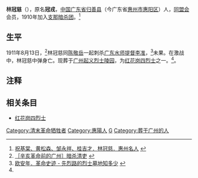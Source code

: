 '''林冠慈'''（{{bd|1883年||1911年|8月13日}}），原名'''冠戎'''，[[中国|中国]][[广东省|广东省]][[归善县|归善县]]（今广东省[[惠州市|惠州市]][[惠阳区|惠阳区]]）人，[[同盟会|同盟会]]会员，1910年加入[[支那暗杀团|支那暗杀团]]。<ref>[http://www.hcq.gov.cn/ls/Show.aspx?id=21899 祝基棠、黄松森、邹永祥、桂吉才．林冠慈．惠州名人] {{webarchive|url=https://web.archive.org/web/20141226104255/http://www.hcq.gov.cn/ls/Show.aspx?id=21899 |date=2014-12-26 }}</ref>

==生平==
1911年8月13日，<ref name=csql>[http://www.guangzhou.gov.cn/node_2230/node_2353/node_2358/2002/08/22/102997668618552.shtml ［辛亥革命前的广州］暗杀清吏] {{webarchive|url=https://web.archive.org/web/20141226102910/http://www.guangzhou.gov.cn/node_2230/node_2353/node_2358/2002/08/22/102997668618552.shtml |date=2014-12-26 }}</ref>林冠慈同[[陈敬岳|陈敬岳]]一起刺杀[[广东水师提督|广东水师提督]][[李准|李准]]，<ref name=oan>[http://gzdm.gzmz.gov.cn/content.aspx?Idx=10 欧安年．革命史迹 - 先烈路的烈士墓地知多少] {{webarchive|url=https://web.archive.org/web/20140508080922/http://gzdm.gzmz.gov.cn/content.aspx?Idx=10 |date=2014-05-08 }}</ref>未果。在激战中，林冠慈中弹身亡。现葬于[[广州起义烈士陵园|广州起义烈士陵园]]，为[[红花岗四烈士|红花岗四烈士]]之一。<ref name=csql />。

==注释==
{{references}}

==相关条目==
*[[红花岗四烈士|红花岗四烈士]]

{{DEFAULTSORT:L}}
[[Category:清末革命牺牲者|Category:清末革命牺牲者]]
[[Category:惠陽人|Category:惠陽人]]
[[Category:林姓|G]]
[[Category:葬于广州的人|Category:葬于广州的人]]